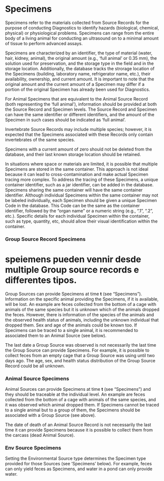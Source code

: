 # Specimens {.unnumbered}

Specimens refer to the materials collected from Source Records for the purpose of conducting Diagnostics to identify hazards (biological, chemical, physical) or physiological problems. Specimens can range from the entire body of a living animal for conducting an ultrasound on to a minimal amount of tissue to perform advanced assays.

Specimens are characterized by an identifier, the type of material (water, hair, kidney, animal), the original amount (e.g., 'full animal' or 0.35 mm), the solution used for preservation, and the storage type in the field and in the storage location. Additionally, the database tracks the strorage location of the Specimens (building, laboratory name, refrigerator name, etc.), their availability, ownership, and current amount. It is important to note that the original amount and the current amount of a Specimen may differ if a portion of the original Specimen has already been used for Diagnostics.

For Animal Specimens that are equivalent to the Animal Source Record (both representing the 'full animal'), information should be provided at both the Source Record and Specimen levels. The Source Record and Specimen can have the same identifier or different identifiers, and the amount of the Specimen in such cases should be indicated as 'full animal'.

Invertebrate Source Records may include multiple species; however, it is expected that the Specimens associated with these Records only contain invertebrates of the same species.

Specimens with a current amount of zero should not be deleted from the database, and their last known storage location should be retained.

In situations where space or materials are limited, it is possible that multiple Specimens are stored in the same container. This approach is not ideal because it can lead to cross-contamination and make actual Specimen tracing more complex. To address the tracing of these Specimens, a unique container identifier, such as a jar identifier, can be added in the database. Specimens sharing the same container will have the same container identifier. Although individual Specimens within the same container may not be labeled individually, each Specimen should be given a unique Specimen Code in the database. This Code can be the same as the container identifier, followed by the "organ name" or a numeric string (e.g., ".1", ".2", etc.). Specific details for each individual Specimen within the container, such as type, quantity, etc, should allow their visual identification within the container.

### Group Source Record Specimens

# speiemens pueden vennir desde multiple Group source records e differentes tipos.

Group Sources can provide Specimens at time **t** (see "Specimens"). Information on the specific animal providing the Specimens, if it is available, will be lost. An example are feces collected from the bottom of a cage with animals of the same species but it is unknown which of the animals dropped the feces. However, there is information of the species of the animals and the observed health status of animals, including the unknown individual that dropped them. Sex and age of the animals could be known too. If Specimens can be traced to a single animal, it is recommended to associated them to an Animal Source (see below).

The last date a Group Source was observed is not necessarily the last time the Group Source can provide Specimens. For example, it is possible to collect feces from an empty cage that a Group Source was using until two days ago. The age, sex, and health status distribution of the Group Source Record could be all unknown.

### Animal Source Specimens

Animal Sources can provide Specimens at time **t** (see "Specimens") and they should be traceable at the individual level. An example are feces collected from the bottom of a cage with animals of the same species, and it was observed which animal dropped them. If Specimens cannot be traced to a single animal but to a group of them, the Specimens should be associated with a Group Source (see above).

The date of death of an Animal Source Record is not necessarily the last time it can provide Specimens because it is possible to collect them from the carcass (dead Animal Source).



### Env Source Specimens 

Setting the Environmental Source type determines the Specimen type provided for those Sources (see 'Specimens' below). For example, feces can only yield feces as Specimens, and water in a pond can only provide water.

